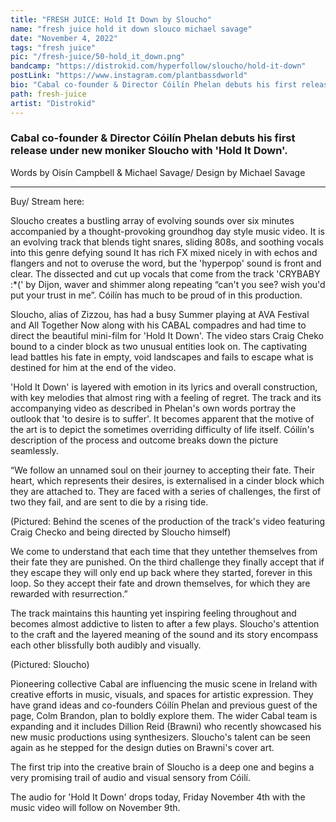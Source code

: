 ---
title: "FRESH JUICE: Hold It Down by Sloucho"
name: "fresh juice hold it down slouco michael savage"
date: "November 4, 2022"
tags: "fresh juice"
pic: "/fresh-juice/50-hold_it_down.png"
bandcamp: "https://distrokid.com/hyperfollow/sloucho/hold-it-down"
postLink: "https://www.instagram.com/plantbassdworld"
bio: "Cabal co-founder & Director Cóilín Phelan debuts his first release under new moniker Sloucho with ‘Hold It Down'"
path: fresh-juice
artist: "Distrokid"
---

### Cabal co-founder & Director Cóilín Phelan debuts his first release under new moniker Sloucho with 'Hold It Down'.

<p className="smallText">Words by Oisín Campbell & Michael Savage/ Design by Michael Savage</p>

<hr />

<BandCamp src="track=3655847298" />

Buy/ Stream here: <HoverLink url="sloucho.bandcamp.com/track/hold-it-down" external />

Sloucho creates a bustling array of evolving sounds over six minutes accompanied by a thought-provoking groundhog day style music video. It is an evolving track that blends tight snares, sliding 808s, and soothing vocals into this genre defying sound It has rich FX mixed nicely in with echos and flangers and not to overuse the word, but the 'hyperpop' sound is front and clear. The dissected and cut up vocals that come from the track 'CRYBABY :\*(' by Dijon, waver and shimmer along repeating “can't you see? wish you'd put your trust in me”. Cóilín has much to be proud of in this production.

Sloucho, alias of Zizzou, has had a busy Summer playing at AVA Festival and All Together Now along with his CABAL compadres and had time to direct the beautiful mini-film for 'Hold It Down'. The video stars Craig Cheko bound to a cinder block as two unusual entities look on. The captivating lead battles his fate in empty, void landscapes and fails to escape what is destined for him at the end of the video.

'Hold It Down' is layered with emotion in its lyrics and overall construction, with key melodies that almost ring with a feeling of regret. The track and its accompanying video as described in Phelan's own words portray the outlook that 'to desire is to suffer'. It becomes apparent that the motive of the art is to depict the sometimes overriding difficulty of life itself. Cóilín's description of the process and outcome breaks down the picture seamlessly.

“We follow an unnamed soul on their journey to accepting their fate. Their heart, which represents their desires, is externalised in a cinder block which they are attached to. They are faced with a series of challenges, the first of two they fail, and are sent to die by a rising tide.

<Picture
  src="/fresh-juice/50-bts.jpg"
  alt="Behind the scenes of the production of the track's video"
  size={1200}
/>
<p className="smallText">
  (Pictured: Behind the scenes of the production of the track's video featuring Craig Checko and
  being directed by Sloucho himself)
</p>

We come to understand that each time that they untether themselves from their fate they are punished. On the third challenge they finally accept that if they escape they will only end up back where they started, forever in this loop. So they accept their fate and drown themselves, for which they are rewarded with resurrection.”

The track maintains this haunting yet inspiring feeling throughout and becomes almost addictive to listen to after a few plays. Sloucho's attention to the craft and the layered meaning of the sound and its story encompass each other blissfully both audibly and visually.

<Picture src="/fresh-juice/50-sloucho.png" alt="Sloucho cover pic" size={1200} />
<p className="smallText">(Pictured: Sloucho)</p>

Pioneering collective Cabal are influencing the music scene in Ireland with creative efforts in music, visuals, and spaces for artistic expression. They have grand ideas and co-founders Cóilín Phelan and previous guest of the page, Colm Brandon, plan to boldly explore them. The wider Cabal team is expanding and it includes Dillion Reid (Brawni) who recently showcased his new music productions using synthesizers. Sloucho's talent can be seen again as he stepped for the design duties on Brawni's cover art.

<Picture src="/fresh-juice/50-brawni.png" alt="Brawni album art" size={1200} />

The first trip into the creative brain of Sloucho is a deep one and begins a very promising trail of audio and visual sensory from Cóilí.

The audio for 'Hold It Down' drops today, Friday November 4th with the music video will follow on November 9th.
